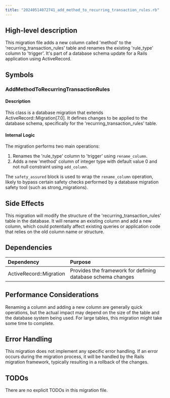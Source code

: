 ```yaml
---
title: "20240514072741_add_method_to_recurring_transaction_rules.rb"
---
```


## High-level description
This migration file adds a new column called 'method' to the 'recurring_transaction_rules' table and renames the existing 'rule_type' column to 'trigger'. It's part of a database schema update for a Rails application using ActiveRecord.

## Symbols

### AddMethodToRecurringTransactionRules
#### Description
This class is a database migration that extends ActiveRecord::Migration[7.0]. It defines changes to be applied to the database schema, specifically for the 'recurring_transaction_rules' table.

#### Internal Logic
The migration performs two main operations:
1. Renames the 'rule_type' column to 'trigger' using `rename_column`.
2. Adds a new 'method' column of integer type with default value 0 and not null constraint using `add_column`.

The `safety_assured` block is used to wrap the `rename_column` operation, likely to bypass certain safety checks performed by a database migration safety tool (such as strong_migrations).

## Side Effects
This migration will modify the structure of the 'recurring_transaction_rules' table in the database. It will rename an existing column and add a new column, which could potentially affect existing queries or application code that relies on the old column name or structure.

## Dependencies
| Dependency | Purpose |
|:-----------|:--------|
| ActiveRecord::Migration | Provides the framework for defining database schema changes |

## Performance Considerations
Renaming a column and adding a new column are generally quick operations, but the actual impact may depend on the size of the table and the database system being used. For large tables, this migration might take some time to complete.

## Error Handling
This migration does not implement any specific error handling. If an error occurs during the migration process, it will be handled by the Rails migration framework, typically resulting in a rollback of the changes.

## TODOs
There are no explicit TODOs in this migration file.